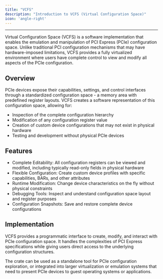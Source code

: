 ```yaml
---
title: "VCFS"
description: "Introduction to VCFS (Virtual Configuration Space)"
icon: 'angle-right'
---
```

---
Virtual Configuration Space (VCFS) is a software implementation that enables the emulation and manipulation of PCI Express (PCIe) configuration space. Unlike traditional PCI configuration mechanisms that may have hardware-imposed limitations, VCFS provides a fully virtualized environment where users have complete control to view and modify all aspects of the PCIe configuration.

## Overview
PCIe devices expose their capabilities, settings, and control interfaces through a standardized configuration space - a memory area with predefined register layouts. VCFS creates a software representation of this configuration space, allowing for:
- Inspection of the complete configuration hierarchy
- Modification of any configuration register value
- Creation of custom device configurations that may not exist in physical hardware
- Testing and development without physical PCIe devices


## Features
- Complete Editability: All configuration registers can be viewed and modified, including typically read-only fields in physical hardware
- Flexible Configuration: Create custom device profiles with specific capabilities, BARs, and other attributes
- Runtime Modification: Change device characteristics on the fly without physical constraints
- Debugging Tools: Inspect and understand configuration space layout and register purposes
- Configuration Snapshots: Save and restore complete device configurations

## Implementation
VCFS provides a programmatic interface to create, modify, and interact with PCIe configuration space. It handles the complexities of PCI Express specifications while giving users direct access to the underlying configuration structures.

The crate can be used as a standalone tool for PCIe configuration exploration, or integrated into larger virtualization or emulation systems that need to present PCIe devices to guest operating systems or applications.